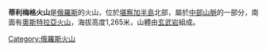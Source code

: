 {{Unreferenced|time=2021-12-20T03:03:01+00:00}}
'''蒂利梅格火山'''是[[俄羅斯|俄羅斯]]的火山，位於[[堪察加半島|堪察加半島]]北部，屬於[[中部山脈|中部山脈]]的一部分，南面有[[奧斯特拉亞火山|奧斯特拉亞火山]]，海拔高度1,265米，山體由[[玄武岩|玄武岩]]組成。

{{Russia-geo-stub}}
[[Category:俄羅斯火山|Category:俄羅斯火山]]